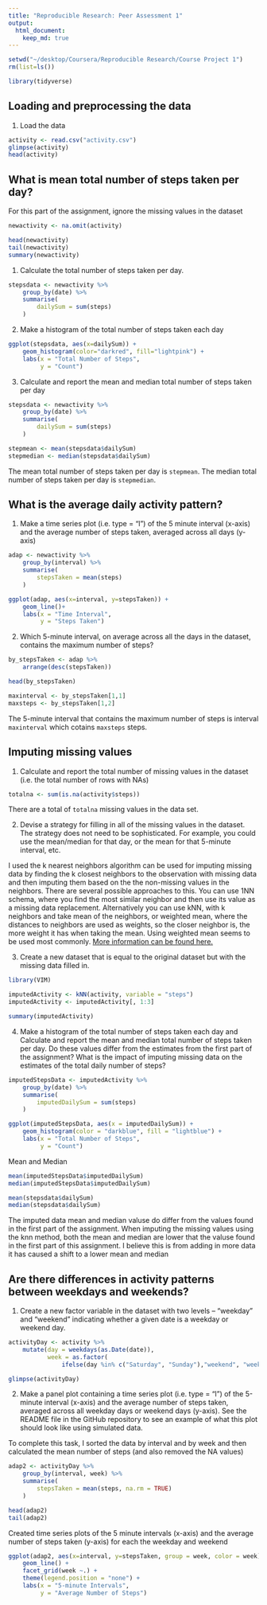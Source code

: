 ```yaml
---
title: "Reproducible Research: Peer Assessment 1"
output: 
  html_document:
    keep_md: true
---
```


```r
setwd("~/desktop/Coursera/Reproducible Research/Course Project 1")
rm(list=ls())

library(tidyverse)
```



## Loading and preprocessing the data
1. Load the data
```r
activity <- read.csv("activity.csv")
glimpse(activity)
head(activity)
```



## What is mean total number of steps taken per day?
For this part of the assignment, ignore the missing values in the dataset
```r
newactivity <- na.omit(activity)

head(newactivity)
tail(newactivity)
summary(newactivity)
```

1. Calculate the total number of steps taken per day.
```r
stepsdata <- newactivity %>% 
    group_by(date) %>% 
    summarise(
        dailySum = sum(steps)
    )
```

2. Make a histogram of the total number of steps taken each day
```r
ggplot(stepsdata, aes(x=dailySum)) +
    geom_histogram(color="darkred", fill="lightpink") + 
    labs(x = "Total Number of Steps",
         y = "Count")
```

3. Calculate and report the mean and median total number of steps taken per day
```r
stepsdata <- newactivity %>% 
    group_by(date) %>% 
    summarise(
        dailySum = sum(steps)
    )

stepmean <- mean(stepsdata$dailySum)
stepmedian <- median(stepsdata$dailySum)
```
The mean total number of steps taken per day is `stepmean`.
The median total number of steps taken per day is `stepmedian`.


## What is the average daily activity pattern?
1. Make a time series plot (i.e. type = "l") of the 5 minute interval (x-axis)
and the average number of steps taken, averaged across all days (y-axis)
```r
adap <- newactivity %>% 
    group_by(interval) %>% 
    summarise(
        stepsTaken = mean(steps)
    )

ggplot(adap, aes(x=interval, y=stepsTaken)) + 
    geom_line()+ 
    labs(x = "Time Interval",
         y = "Steps Taken")
```

2. Which 5-minute interval, on average across all the days in the dataset, 
contains the maximum number of steps?
```r
by_stepsTaken <- adap %>% 
    arrange(desc(stepsTaken))

head(by_stepsTaken)

maxinterval <- by_stepsTaken[1,1]
maxsteps <- by_stepsTaken[1,2]
```
The 5-minute interval that contains the maximum number of steps is interval 
`maxinterval` which cotains `maxsteps` steps.



## Imputing missing values
1. Calculate and report the total number of missing values in the dataset 
(i.e. the total number of rows with NAs)
```r
totalna <- sum(is.na(activity$steps))
```
There are a total of `totalna` missing values in the data set.

2. Devise a strategy for filling in all of the missing values in the dataset. 
The strategy does not need to be sophisticated. For example, you could 
use the mean/median for that day, or the mean for that 5-minute interval, etc.

I used the k nearest neighbors algorithm can be used for imputing missing data 
by finding the k closest neighbors to the observation with missing data and then
imputing them based on the the non-missing values in the neighbors. 
There are several possible approaches to this. You can use 1NN schema, where 
you find the most similar neighbor and then use its value as a missing data 
replacement. Alternatively you can use kNN, with k neighbors and take mean of
the neighbors, or weighted mean, where the distances to neighbors are used as
weights, so the closer neighbor is, the more weight it has when taking the 
mean. Using weighted mean seems to be used most commonly.
[More information can be found here.]( https://stats.stackexchange.com/questions/327074/k-nearest-neighbor-imputation-explanation
)


3. Create a new dataset that is equal to the original dataset but with the 
missing data filled in.
```r
library(VIM)

imputedActivity <- kNN(activity, variable = "steps")
imputedActivity <- imputedActivity[, 1:3]

summary(imputedActivity)
```

4. Make a histogram of the total number of steps taken each day and Calculate
and report the mean and median total number of steps taken per day. 
Do these values differ from the estimates from the first part of the assignment? 
What is the impact of imputing missing data on the estimates of the total daily number of steps?
```r
imputedStepsData <- imputedActivity %>% 
    group_by(date) %>% 
    summarise(
        imputedDailySum = sum(steps)
    )

ggplot(imputedStepsData, aes(x = imputedDailySum)) + 
    geom_histogram(color = "darkblue", fill = "lightblue") + 
    labs(x = "Total Number of Steps", 
         y = "Count")
```

Mean and Median
```r
mean(imputedStepsData$imputedDailySum)
median(imputedStepsData$imputedDailySum)

mean(stepsdata$dailySum)
median(stepsdata$dailySum)
```
The imputed data mean and median valuse do differ from the values found in the first part of the assignment. When imputing the missing values using the knn method, both the mean and median are lower that the valuse found in the first part of this assignment. I believe this is from adding in more data it has caused a shift to a lower mean and median


## Are there differences in activity patterns between weekdays and weekends?
1. Create a new factor variable in the dataset with two levels – “weekday” 
and “weekend” indicating whether a given date is a weekday or weekend day.
```r
activityDay <- activity %>% 
    mutate(day = weekdays(as.Date(date)), 
           week = as.factor(
               ifelse(day %in% c("Saturday", "Sunday"),"weekend", "weekday")))

glimpse(activityDay)
```

2. Make a panel plot containing a time series plot (i.e. type = "l") of the 
5-minute interval (x-axis) and the average number of steps taken, averaged across all weekday days or weekend days (y-axis). See the README file in the GitHub repository to see an example of what this plot should look like using simulated data.

To complete this task, I sorted the data by interval and by week and then calculated the mean number of steps (and also removed the NA values)
```r
adap2 <- activityDay %>% 
    group_by(interval, week) %>% 
    summarise(
        stepsTaken = mean(steps, na.rm = TRUE)
    )

head(adap2)
tail(adap2)
```

Created time series plots of the 5 minute intervals (x-axis) and the average
number of steps taken (y-axis) for each the weekday and weekend
```r
ggplot(adap2, aes(x=interval, y=stepsTaken, group = week, color = week)) + 
    geom_line() + 
    facet_grid(week ~.) + 
    theme(legend.position = "none") + 
    labs(x = "5-minute Intervals",
         y = "Average Number of Steps")
```




